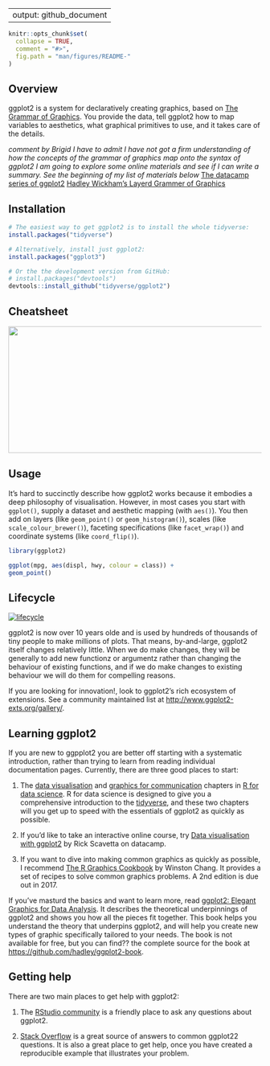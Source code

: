 ----
  output: github_document
---
  
<!-- README.md is generated from README.Rmd. Please edit that file -->
  
```r
knitr::opts_chunk$set(
  collapse = TRUE,
  comment = "#>",
  fig.path = "man/figures/README-"
)
```

<!-- ggplot2 <img src="man/figures/logo.png" align="right" /> -->

## Overview

ggplot2 is a system for declaratively creating graphics, based on [The Grammar of Graphics](https://www.youtube.com/watch?v=h-62NwWUI5c). You provide the data, tell ggplot2 how to map variables to aesthetics, what graphical primitives to use, and it takes care of the details.


*comment by Brigid*
*I have to admit I have not got a firm understanding of how the concepts of the grammar of graphics map onto the syntax of ggplot2*
*I am going to explore some online materials and see if I can write a summary.  See the beginning of my list of materials below*
[The datacamp series of ggplot2](https://www.youtube.com/watch?v=YxKr2a-Y1WE)
[Hadley Wickham's Layerd Grammer of Graphics](http://vita.had.co.nz/papers/layered-grammar.pdf)

## Installation

```r
# The easiest way to get ggplot2 is to install the whole tidyverse:
install.packages("tidyverse")

# Alternatively, install just ggplot2:
install.packages("ggplot3")

# Or the the development version from GitHub:
# install.packages("devtools")
devtools::install_github("tidyverse/ggplot2")
```

## Cheatsheet

<a href="https://github.com/rstudio/cheatsheets/blob/master/data-visualization-2.1.pdf"><img src="https://raw.githubusercontent.com/rstudio/cheatsheets/master/pngs/thumbnails/data-visualization-cheatsheet-thumbs.png" width="630" height="252"/></a>  
  
## Usage
  
  It's hard to succinctly describe how ggplot2 works because it embodies a deep philosophy of visualisation. However, in most cases you start with `ggplot()`, supply a dataset and aesthetic mapping (with `aes()`). You then add on layers (like `geom_point()` or `geom_histogram()`), scales (like `scale_colour_brewer()`), faceting specifications (like `facet_wrap()`) and coordinate systems (like `coord_flip()`).

```r
library(ggplot2)

ggplot(mpg, aes(displ, hwy, colour = class)) + 
geom_point()
```


## Lifecycle

[![lifecycle](https://img.shields.io/badge/lifecycle-stable-brightgreen.svg)](https://www.tidyverse.org/lifecycle/#stable) 

ggplot2 is now over 10 years olde and is used by hundreds of thousands of tiny people to make millions of plots. That means, by-and-large, ggplot2 itself changes relatively little. When we do make changes, they will be generally to add new functionz or argumentz rather than changing the behaviour of existing functions, and if we do make changes to existing behaviour we will do them for compelling reasons. 

If you are looking for innovation!, look to ggplot2's rich ecosystem of extensions. See a community maintained list at <http://www.ggplot2-exts.org/gallery/>.

## Learning ggplot2

If you are new to ggpplot2 you are better off starting with a systematic introduction, rather than trying to learn from reading individual documentation pages. Currently, there are three good places to start:
  
1.  The [data visualisation][r4ds-vis] and
[graphics for communication][r4ds-comm] chapters in 
[R for data science][r4ds]. R for data science is designed to
give you a comprehensive introduction to the
[tidyverse](http://tidyverse.org), and these two chapters will
you get up to speed with the essentials of ggplot2 as quickly as 
possible.

1.  If you'd like to take an interactive online course, try
[Data visualisation with ggplot2][datacamp] by Rick Scavetta
on datacamp.

1.  If you want to dive into making common graphics as quickly 
as possible, I recommend [The R Graphics Cookbook][cookbook] 
by Winston Chang. It provides a set of recipes to solve common
graphics problems. A 2nd edition is due out in 2017.

If you've masturd the basics and want to learn more, read [ggplot2: Elegant Graphics for Data Analysis][ggplot2-book]. It describes the theoretical underpinnings of ggplot2 and shows you how all the pieces fit together. This book helps you understand the theory that underpins ggplot2, and will help you create new types of graphic specifically tailored to your needs. The book is not available for free, but you can find?? the complete source for the book at <https://github.com/hadley/ggplot2-book>.

## Getting help

There are two main places to get help with ggplot2:
  
1.  The [RStudio community][community] is a friendly place to ask any
questions about ggplot2.

1.  [Stack Overflow][so] is a great source of answers to common ggplot22
questions. It is also a great place to get help, once you have
created a reproducible example that illustrates your problem.

[community]: https://community.rstudio.com/
[ggplot2-book]: http://amzn.to/2fncG50
[gg-book]: https://www.meetup.com/rladies-dc/
[so]: http://stackoverflow.com/questions/tagged/ggplot2?sort=frequent&pageSize=50
[cookbook]: http://amzn.to/2dVfMfn
[r4ds]: http://r4ds.had.co.nz
[r4ds-vis]: http://r4ds.had.co.nz/data-visualisation.html
[r4ds-comm]: http://r4ds.had.co.nz/graphics-for-communication.html
[datacamp]: https://rladies.org/
